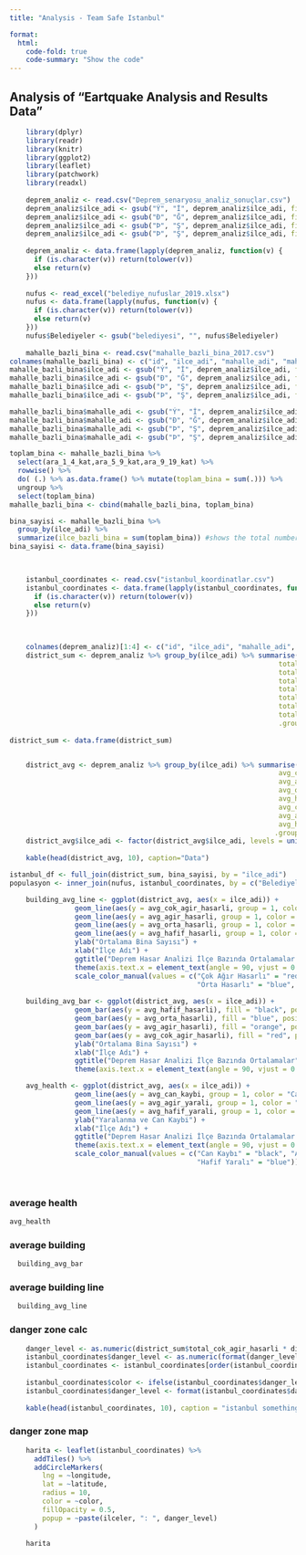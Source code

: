 ```yaml
---
title: "Analysis - Team Safe Istanbul"

format:
  html:
    code-fold: true
    code-summary: "Show the code"
---
```


## Analysis of "Eartquake Analysis and Results Data"

```r
    library(dplyr)
    library(readr)
    library(knitr)
    library(ggplot2)
    library(leaflet)
    library(patchwork)
    library(readxl)
    
    deprem_analiz <- read.csv("Deprem_senaryosu_analiz_sonuçlar.csv")
    deprem_analiz$ilce_adi <- gsub("Ý", "İ", deprem_analiz$ilce_adi, fixed = TRUE)
    deprem_analiz$ilce_adi <- gsub("Ð", "Ğ", deprem_analiz$ilce_adi, fixed = TRUE)
    deprem_analiz$ilce_adi <- gsub("Þ", "Ş", deprem_analiz$ilce_adi, fixed = TRUE)
    deprem_analiz$ilce_adi <- gsub("Þ", "Ş", deprem_analiz$ilce_adi, fixed = TRUE)
    
    deprem_analiz <- data.frame(lapply(deprem_analiz, function(v) {
      if (is.character(v)) return(tolower(v))
      else return(v)
    }))
    
    nufus <- read_excel("belediye_nufuslar_2019.xlsx")
    nufus <- data.frame(lapply(nufus, function(v) {
      if (is.character(v)) return(tolower(v))
      else return(v)
    }))
    nufus$Belediyeler <- gsub("belediyesi", "", nufus$Belediyeler)
   
    mahalle_bazli_bina <- read.csv("mahalle_bazli_bina_2017.csv")
colnames(mahalle_bazli_bina) <- c("id", "ilce_adi", "mahalle_adi", "mahalle_kodu", "once_1980", "ara_1980_2000", "sonra_2000", "ara_1_4_kat", "ara_5_9_kat", "ara_9_19_kat")
mahalle_bazli_bina$ilce_adi <- gsub("Ý", "İ", deprem_analiz$ilce_adi, fixed = TRUE)
mahalle_bazli_bina$ilce_adi <- gsub("Ð", "Ğ", deprem_analiz$ilce_adi, fixed = TRUE)
mahalle_bazli_bina$ilce_adi <- gsub("Þ", "Ş", deprem_analiz$ilce_adi, fixed = TRUE)
mahalle_bazli_bina$ilce_adi <- gsub("Þ", "Ş", deprem_analiz$ilce_adi, fixed = TRUE)

mahalle_bazli_bina$mahalle_adi <- gsub("Ý", "İ", deprem_analiz$ilce_adi, fixed = TRUE)
mahalle_bazli_bina$mahalle_adi <- gsub("Ð", "Ğ", deprem_analiz$ilce_adi, fixed = TRUE)
mahalle_bazli_bina$mahalle_adi <- gsub("Þ", "Ş", deprem_analiz$ilce_adi, fixed = TRUE)
mahalle_bazli_bina$mahalle_adi <- gsub("Þ", "Ş", deprem_analiz$ilce_adi, fixed = TRUE)    

toplam_bina <- mahalle_bazli_bina %>% 
  select(ara_1_4_kat,ara_5_9_kat,ara_9_19_kat) %>%
  rowwise() %>%
  do( (.) %>% as.data.frame() %>% mutate(toplam_bina = sum(.))) %>%
  ungroup %>%
  select(toplam_bina)
mahalle_bazli_bina <- cbind(mahalle_bazli_bina, toplam_bina)

bina_sayisi <- mahalle_bazli_bina %>% 
  group_by(ilce_adi) %>%
  summarize(ilce_bazli_bina = sum(toplam_bina)) #shows the total number of                                                        buildings within each district
bina_sayisi <- data.frame(bina_sayisi)


    
    istanbul_coordinates <- read.csv("istanbul_koordinatlar.csv")
    istanbul_coordinates <- data.frame(lapply(istanbul_coordinates, function(v) {
      if (is.character(v)) return(tolower(v))
      else return(v)
    }))    
    

    
    colnames(deprem_analiz)[1:4] <- c("id", "ilce_adi", "mahalle_adi", "mahalle_kodu")
    district_sum <- deprem_analiz %>% group_by(ilce_adi) %>% summarise(
                                                                  total_cok_agir_hasarli = sum(cok_agir_hasarli_bina_sayisi),
                                                                  total_agir_hasarli = sum(agir_hasarli_bina_sayisi),
                                                                  total_orta_hasarli = sum(orta_hasarli_bina_sayisi),
                                                                  total_hafif_hasarli = sum(hafif_hasarli_bina_sayisi),
                                                                  total_can_kaybi = sum(can_kaybi_sayisi),
                                                                  total_agir_yarali = sum(agir_yarali_sayisi),
                                                                  total_hafif_yarali = sum(hafif_yarali_sayisi),
                                                                  .groups = 'drop')
    
district_sum <- data.frame(district_sum)


    district_avg <- deprem_analiz %>% group_by(ilce_adi) %>% summarise(
                                                                  avg_cok_agir_hasarli = mean(cok_agir_hasarli_bina_sayisi),
                                                                  avg_agir_hasarli = mean(agir_hasarli_bina_sayisi),
                                                                  avg_orta_hasarli = mean(orta_hasarli_bina_sayisi),
                                                                  avg_hafif_hasarli = mean(hafif_hasarli_bina_sayisi),
                                                                  avg_can_kaybi = mean(can_kaybi_sayisi),
                                                                  avg_agir_yarali = mean(agir_yarali_sayisi),
                                                                  avg_hafif_yarali = mean(hafif_yarali_sayisi),
                                                                 .groups = 'drop')
    district_avg$ilce_adi <- factor(district_avg$ilce_adi, levels = unique(district_avg$ilce_adi))
    
    kable(head(district_avg, 10), caption="Data")
```

```r
istanbul_df <- full_join(district_sum, bina_sayisi, by = "ilce_adi")
populasyon <- inner_join(nufus, istanbul_coordinates, by = c("Belediyeler" = "ilceler"))
```

```r
    building_avg_line <- ggplot(district_avg, aes(x = ilce_adi)) +
                geom_line(aes(y = avg_cok_agir_hasarli, group = 1, color = "Çok Ağır Hasarlı")) +
                geom_line(aes(y = avg_agir_hasarli, group = 1, color = "Ağır Hasarlı")) +
                geom_line(aes(y = avg_orta_hasarli, group = 1, color = "Orta Hasarlı")) +
                geom_line(aes(y = avg_hafif_hasarli, group = 1, color = "Hafif Hasarlı")) +
                ylab("Ortalama Bina Sayısı") +
                xlab("İlçe Adı") +
                ggtitle("Deprem Hasar Analizi İlçe Bazında Ortalamalar (Line Chart)") +
                theme(axis.text.x = element_text(angle = 90, vjust = 0.5, hjust=1)) +
                scale_color_manual(values = c("Çok Ağır Hasarlı" = "red", "Ağır Hasarlı" = "orange", 
                                              "Orta Hasarlı" = "blue", "Hafif Hasarlı" = "black"))
  
    building_avg_bar <- ggplot(district_avg, aes(x = ilce_adi)) +
                geom_bar(aes(y = avg_hafif_hasarli), fill = "black", position = "dodge", stat = "identity") +
                geom_bar(aes(y = avg_orta_hasarli), fill = "blue", position = "dodge", stat = "identity") +
                geom_bar(aes(y = avg_agir_hasarli), fill = "orange", position = "dodge", stat = "identity") +
                geom_bar(aes(y = avg_cok_agir_hasarli), fill = "red", position = "dodge", stat = "identity") +
                ylab("Ortalama Bina Sayısı") +
                xlab("İlçe Adı") +
                ggtitle("Deprem Hasar Analizi İlçe Bazında Ortalamalar")+
                theme(axis.text.x = element_text(angle = 90, vjust = 0.5, hjust=1))

    avg_health <- ggplot(district_avg, aes(x = ilce_adi)) +
                geom_line(aes(y = avg_can_kaybi, group = 1, color = "Can Kaybı")) +
                geom_line(aes(y = avg_agir_yarali, group = 1, color = "Ağır Yaralı")) +
                geom_line(aes(y = avg_hafif_yarali, group = 1, color = "Hafif Yaralı")) +
                ylab("Yaralanma ve Can Kaybi") +
                xlab("İlçe Adı") +
                ggtitle("Deprem Hasar Analizi İlçe Bazında Ortalamalar (Line Chart)") +
                theme(axis.text.x = element_text(angle = 90, vjust = 0.5, hjust=1)) +
                scale_color_manual(values = c("Can Kaybı" = "black", "Ağır Yaralı" = "red", 
                                              "Hafif Yaralı" = "blue"))
    
    

```

### average health

```r
avg_health
```

### average building

```r
  building_avg_bar
```

### average building line

```r
  building_avg_line
```

### danger zone calc

```r
    danger_level <- as.numeric(district_sum$total_cok_agir_hasarli * district_avg$avg_can_kaybi)
    istanbul_coordinates$danger_level <- as.numeric(format(danger_level, scientific = FALSE))
    istanbul_coordinates <- istanbul_coordinates[order(istanbul_coordinates$danger_level, decreasing = TRUE),]
    
    istanbul_coordinates$color <- ifelse(istanbul_coordinates$danger_level > mean(istanbul_coordinates$danger_level), "red", "blue")
    istanbul_coordinates$danger_level <- format(istanbul_coordinates$danger_level, scientific = FALSE)
    
    kable(head(istanbul_coordinates, 10), caption = "istanbul something.")

```

### danger zone map

```r

    harita <- leaflet(istanbul_coordinates) %>%
      addTiles() %>%
      addCircleMarkers(
        lng = ~longitude,
        lat = ~latitude,
        radius = 10,
        color = ~color,
        fillOpacity = 0.5,
        popup = ~paste(ilceler, ": ", danger_level)
      )

    harita
```

